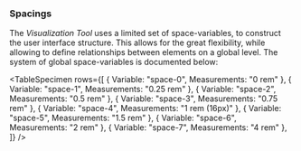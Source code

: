 ### Spacings

The _Visualization Tool_ uses a limited set of space-variables, to construct the user interface structure. This allows for the great flexibility, while allowing to define relationships between elements on a global level. The system of global space-variables is documented below:

<TableSpecimen
  rows={[
    { Variable: "space-0", Measurements: "0 rem" },
    { Variable: "space-1", Measurements: "0.25 rem" },
    { Variable: "space-2", Measurements: "0.5 rem" },
    { Variable: "space-3", Measurements: "0.75 rem" },
    { Variable: "space-4", Measurements: "1 rem (16px)" },
    { Variable: "space-5", Measurements: "1.5 rem" },
    { Variable: "space-6", Measurements: "2 rem" },
    { Variable: "space-7", Measurements: "4 rem" },
  ]}
/>
